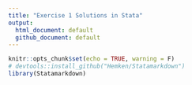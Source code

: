 ```yaml
---
title: "Exercise 1 Solutions in Stata"
output:
  html_document: default
  github_document: default
---
```


```r
knitr::opts_chunk$set(echo = TRUE, warning = F)
# devtools::install_github("Hemken/Statamarkdown")
library(Statamarkdown)
```


